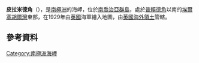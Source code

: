 {{coord|54|1|S|37|58|W|display=title}}

'''皮拉米德角'''（{{lang-en|Pyramid Point}}），是[[南極洲|南極洲]]的海岬，位於[[南喬治亞群島|南喬治亞群島]]，處於[[普賴德角|普賴德角]]以南的[[埃爾塞胡爾灣|埃爾塞胡爾灣]]東部，在1929年由[[英國|英國]]海軍繪入地圖，由[[英國海外領土|英國海外領土]]管轄。

==參考資料==
{{usgs-gazetteer}}

{{Antarctica-geo-stub}}
[[Category:南極洲海岬|Category:南極洲海岬]]